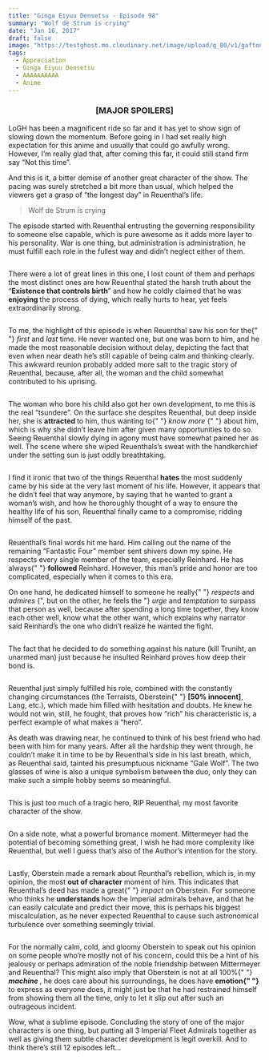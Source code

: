```yaml
---
title: "Ginga Eiyuu Densetsu - Episode 98"
summary: "Wolf de Strum is crying"
date: "Jan 16, 2017"
draft: false
image: "https://testghost.mo.cloudinary.net/image/upload/q_80/v1/gaftonosh/2021/10/2017-10-27-22_15_14-Legend-of-Galactic-Heroes-EP-098---VLC-media-player-2.webp"
tags:
  - Appreciation
  - Ginga Eiyuu Densetsu
  - AAAAAAAAAA
  - Anime
---
```


<div className="richtext pb-8">
  <center>
    <h3>
      <b>[MAJOR SPOILERS]</b>
    </h3>
  </center>
  <p>
    LoGH has been a magnificent ride so far and it has yet to show sign of
    slowing down the momentum. Before going in I had set really high expectation
    for this anime and usually that could go awfully wrong. However, I’m really
    glad that, after coming this far, it could still stand firm say “Not this
    time”.
  </p>
  <p>
    And this is it, a bitter demise of another great character of the show. The
    pacing was surely stretched a bit more than usual, which helped the viewers
    get a grasp of “the longest day” in Reuenthal’s life.
  </p>
  <blockquote>Wolf de Strum is crying</blockquote>
  <p>
    The episode started with Reuenthal entrusting the governing responsibility
    to someone else capable, which is pure awesome as it adds more layer to his
    personality. War is one thing, but administration is administration, he must
    fulfill each role in the fullest way and didn’t neglect either of them.
  </p>
  <figure className="kg-card kg-image-card">
    <img
      src="http://testghost.mo.cloudinary.net/image/upload/q_80/v1/gaftonosh/2021/10/5lyztbvos196gvyvw3zjwlem6uf2wir9elzptgkcrpyazpljomydxwvhqvodpayh.webp"
      alt=""
      height={400}
      loading="lazy"
      width={640}
      className="kg-image hoverZoomLink"
    />
  </figure>
  <p>
    There were a lot of great lines in this one, I lost count of them and
    perhaps the most distinct ones are how Reuenthal stated the harsh truth
    about the “<strong>Existence that controls birth</strong>” and how he coldly
    claimed that he was <strong>enjoying </strong>the process of dying, which
    really hurts to hear, yet feels extraordinarily strong.
  </p>
  <figure className="kg-card kg-image-card">
    <img
      src="http://testghost.mo.cloudinary.net/image/upload/q_80/v1/gaftonosh/2021/10/5lyztbvos196gvyvw3zjwandkimi4olzcb9qzulu9qrwdgjnzkewfshn9c4yi6k3.webp"
      alt=""
      height={400}
      loading="lazy"
      width={640}
      className="kg-image hoverZoomLink"
    />
  </figure>
  <p>
    To me, the highlight of this episode is when Reuenthal saw his son for the{" "}
    <em>
      <em>first </em>
    </em>
    and
    <em>
      <em>last </em>
    </em>
    time. He never wanted one, but one was born to him, and he made the most reasonable
    decision without delay, depicting the fact that even when near death he’s still
    capable of being calm and thinking clearly. This awkward reunion probably added
    more salt to the tragic story of Reuenthal, because, after all, the woman and
    the child somewhat contributed to his uprising.
  </p>
  <figure className="kg-card kg-image-card">
    <img
      src="http://testghost.mo.cloudinary.net/image/upload/q_80/v1/gaftonosh/2021/10/5lyztbvos196gvyvw3zjwojrgezqek3zij8esizg3zlqqobbfcb9a9pk9xsvxmcn.webp"
      alt=""
      height={400}
      loading="lazy"
      width={640}
      className="kg-image hoverZoomLink"
    />
  </figure>
  <p>
    The woman who bore his child also got her own development, to me this is the
    real “tsundere”. On the surface she despites Reuenthal, but deep inside her,
    she is <strong>attracted </strong>to him, thus wanting to{" "}
    <em>
      <em>know more</em>
    </em>{" "}
    about him, which is why she didn’t leave him after given many opportunities
    to do so. Seeing Reuenthal slowly dying in agony must have somewhat pained
    her as well. The scene where she wiped Reuenthals’s sweat with the
    handkerchief under the setting sun is just oddly breathtaking.
  </p>
  <figure className="kg-card kg-image-card">
    <img
      src="http://testghost.mo.cloudinary.net/image/upload/q_80/v1/gaftonosh/2021/10/2017-10-27-22_15_14-Legend-of-Galactic-Heroes-EP-098---VLC-media-player-2.webp"
      alt=""
      height={1080}
      loading="lazy"
      width={1440}
      className="kg-image hoverZoomLink"
    />
  </figure>
  <p>
    I find it ironic that two of the things Reuenthal <strong>hates </strong>the
    most suddenly came by his side at the very last moment of his life. However,
    it appears that he didn’t feel that way anymore, by saying that he wanted to
    grant a woman’s wish, and how he thoroughly thought of a way to ensure the
    healthy life of his son, Reuenthal finally came to a compromise, ridding
    himself of the past.
  </p>
  <figure className="kg-card kg-gallery-card kg-width-wide">
    <div className="kg-gallery-container">
      <div className="kg-gallery-row">
        <div className="kg-gallery-image">
          <img
            src="http://testghost.mo.cloudinary.net/image/upload/q_80/v1/gaftonosh/2021/10/5lyztbvos196gvyvw3zjwemzgcac1v41jvdbsvnljl3kpgznwhto8jlcnofxqy0s.webp"
            alt=""
            height={400}
            loading="lazy"
            width={640}
            className="hoverZoomLink"
          />
        </div>
        <div className="kg-gallery-image">
          <img
            src="http://testghost.mo.cloudinary.net/image/upload/q_80/v1/gaftonosh/2021/10/5lyztbvos196gvyvw3zjwehli0fzsqvhj8njgzgpnayqrjkhsy4eno38l8_plibu.webp"
            alt=""
            height={400}
            loading="lazy"
            width={640}
            className="hoverZoomLink"
          />
        </div>
      </div>
    </div>
  </figure>
  <p>
    Reuenthal’s final words hit me hard. Him calling out the name of the
    remaining “Fantastic Four” member sent shivers down my spine. He respects
    every single member of the team, especially Reinhard. He has always{" "}
    <strong>followed </strong>Reinhard. However, this man’s pride and honor are
    too complicated, especially when it comes to this era.
  </p>
  <p>
    On one hand, he dedicated himself to someone he really{" "}
    <em>
      <em>respects </em>
    </em>
    and
    <em>
      <em>admires</em>
    </em>
    {", but on the other, he feels the "}
    <em>
      <em>urge </em>
    </em>
    and
    <em>
      <em>temptation </em>
    </em>
    to surpass that person as well, because after spending a long time together,
    they know each other well, know what the other want, which explains why narrator
    said Reinhard’s the one who didn’t realize he wanted the fight.
  </p>
  <figure className="kg-card kg-image-card">
    <img
      src="http://testghost.mo.cloudinary.net/image/upload/q_80/v1/gaftonosh/2021/10/ok6w_kokdtoqqqldbiopaorh1kdfw7vrkhgebijuqko.webp"
      alt=""
      height={400}
      loading="lazy"
      width={533}
      className="kg-image hoverZoomLink"
    />
  </figure>
  <p>
    The fact that he decided to do something against his nature (kill Truniht,
    an unarmed man) just because he insulted Reinhard proves how deep their bond
    is.
  </p>
  <figure className="kg-card kg-gallery-card kg-width-wide">
    <div className="kg-gallery-container">
      <div className="kg-gallery-row">
        <div className="kg-gallery-image">
          <img
            src="http://testghost.mo.cloudinary.net/image/upload/q_80/v1/gaftonosh/2021/10/ok6w_kokdtoqqqldbiopaobhkhc349e6rugysrs_hxo.webp"
            alt=""
            height={400}
            loading="lazy"
            width={533}
            className="hoverZoomLink"
          />
        </div>
        <div className="kg-gallery-image">
          <img
            src="http://testghost.mo.cloudinary.net/image/upload/q_80/v1/gaftonosh/2021/10/ok6w_kokdtoqqqldbiopasss1lehscskhkd1qnjo3ys.webp"
            alt=""
            height={400}
            loading="lazy"
            width={533}
            className="hoverZoomLink"
          />
        </div>
      </div>
    </div>
  </figure>
  <p>
    Reuenthal just simply fulfilled his role, combined with the constantly
    changing circumstances (the Terraists, Oberstein{" "}
    <strong>[50% innocent]</strong>, Lang, etc.), which made him filled with
    hesitation and doubts. He knew he would not win, still, he fought, that
    proves how “rich” his characteristic is, a perfect example of what makes a
    “hero”.
  </p>
  <p>
    As death was drawing near, he continued to think of his best friend who had
    been with him for many years. After all the hardship they went through, he
    couldn’t make it in time to be by Reuenthal’s side in his last breath,
    which, as Reuenthal said, tainted his presumptuous nickname “Gale Wolf”. The
    two glasses of wine is also a unique symbolism between the duo, only they
    can make such a simple hobby seems so meaningful.
  </p>
  <figure className="kg-card kg-image-card">
    <img
      src="http://testghost.mo.cloudinary.net/image/upload/q_80/v1/gaftonosh/2021/10/5lyztbvos196gvyvw3zjwploqybtluuclnx7ixkvbyzs89t6hyxxbjkd4soomrto.webp"
      alt=""
      height={400}
      loading="lazy"
      width={640}
      className="kg-image hoverZoomLink"
    />
  </figure>
  <p>
    This is just too much of a tragic hero, RIP Reuenthal, my most favorite
    character of the show.
  </p>
  <figure className="kg-card kg-image-card">
    <img
      src="http://testghost.mo.cloudinary.net/image/upload/q_80/v1/gaftonosh/2021/10/ok6w_kokdtoqqqldbiopahvhpzytdzt1pekohfyggpe.webp"
      alt=""
      height={400}
      loading="lazy"
      width={533}
      className="kg-image hoverZoomLink"
    />
  </figure>
  <p>
    On a side note, what a powerful bromance moment. Mittermeyer had the
    potential of becoming something great, I wish he had more complexity like
    Reuenthal, but well I guess that’s also of the Author’s intention for the
    story.
  </p>
  <figure className="kg-card kg-gallery-card kg-width-wide">
    <div className="kg-gallery-container">
      <div className="kg-gallery-row">
        <div className="kg-gallery-image">
          <img
            src="http://testghost.mo.cloudinary.net/image/upload/q_80/v1/gaftonosh/2021/10/5lyztbvos196gvyvw3zjwcqjgugaerdtg7mgoc-5q7598onmmxpw7q2kupktu_wk.webp"
            alt=""
            height={400}
            loading="lazy"
            width={640}
            className="hoverZoomLink"
          />
        </div>
        <div className="kg-gallery-image">
          <img
            src="http://testghost.mo.cloudinary.net/image/upload/q_80/v1/gaftonosh/2021/10/5lyztbvos196gvyvw3zjwjubnswzrqkys0eqnhurni4j9pvuziry4pfjjznnepdv.webp"
            alt=""
            height={400}
            loading="lazy"
            width={640}
            className="hoverZoomLink"
          />
        </div>
      </div>
    </div>
  </figure>
  <p>
    Lastly, Oberstein made a remark about Reunthal’s rebellion, which is, in my
    opinion, the most <strong>out of character</strong> moment of him. This
    indicates that Reuenthal’s deed has made a great{" "}
    <em>
      <em>impact </em>
    </em>
    on Oberstein. For someone who thinks he <strong>understands </strong>how the
    Imperial admirals behave, and that he can easily calculate and predict their
    move, this is perhaps his biggest miscalculation, as he never expected Reuenthal
    to cause such astronomical turbulence over something seemingly trivial.
  </p>
  <figure className="kg-card kg-image-card">
    <img
      src="http://testghost.mo.cloudinary.net/image/upload/q_80/v1/gaftonosh/2021/10/5lyztbvos196gvyvw3zjwaf-9bffgqjxz0d-fydn_iiq1jmoo5e9-_bpujpkuhdn.webp"
      alt=""
      height={400}
      loading="lazy"
      width={640}
      className="kg-image hoverZoomLink"
    />
  </figure>
  <p>
    For the normally calm, cold, and gloomy Oberstein to speak out his opinion
    on some people who’re mostly not of his concern, could this be a hint of his
    jealousy or perhaps admiration of the noble friendship between Mittermeyer
    and Reuenthal? This might also imply that Oberstein is not at all 100%{" "}
    <strong>
      <em>
        <em>machine</em>
      </em>
    </strong>
    , he does care about his surroundings, he does have <strong>
      emotion{" "}
    </strong>to express as everyone does, it might just be that he had restrained
    himself from showing them all the time, only to let it slip out after such an
    outrageous incident.
  </p>
  <p>
    Wow, what a sublime episode. Concluding the story of one of the major
    characters is one thing, but putting all 3 Imperial Fleet Admirals together
    as well as giving them subtle character development is legit overkill. And
    to think there’s still 12 episodes left…
  </p>
</div>
